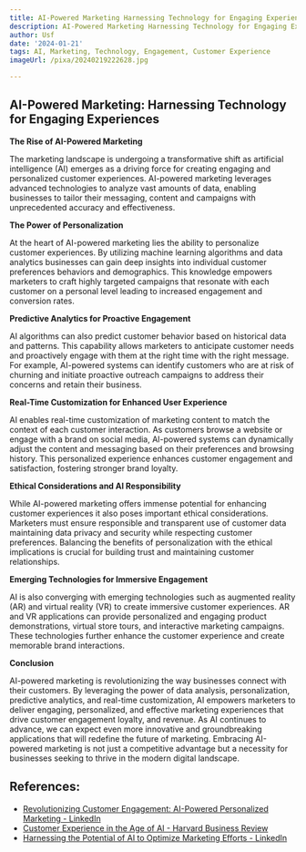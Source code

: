 ```yaml
---
title: AI-Powered Marketing Harnessing Technology for Engaging Experiences
description: AI-Powered Marketing Harnessing Technology for Engaging Experiences
author: Usf
date: '2024-01-21'
tags: AI, Marketing, Technology, Engagement, Customer Experience
imageUrl: /pixa/20240219222628.jpg

---
```

## AI-Powered Marketing: Harnessing Technology for Engaging Experiences

**The Rise of AI-Powered Marketing**

The marketing landscape is undergoing a transformative shift as artificial intelligence (AI) emerges  as a driving force for creating  engaging and  personalized customer experiences. AI-powered marketing leverages advanced technologies to analyze vast amounts of data, enabling  businesses to tailor their messaging, content and campaigns with unprecedented accuracy and effectiveness.

**The Power of Personalization**

At  the heart of AI-powered marketing lies the ability to personalize customer experiences. By utilizing machine  learning algorithms and data analytics businesses can gain deep insights into individual  customer  preferences behaviors and demographics. This knowledge empowers marketers to craft highly targeted campaigns that resonate with each customer on a personal level leading to increased engagement and conversion rates.

**Predictive Analytics for  Proactive  Engagement**

AI algorithms can also predict customer behavior based on historical data and patterns. This capability allows marketers to anticipate  customer needs and proactively engage with them at the right time with the right  message. For example, AI-powered systems can identify customers who are at risk of churning and initiate  proactive outreach campaigns to address their concerns and retain their business.

**Real-Time Customization for Enhanced User Experience**

AI enables real-time customization of marketing content to match the context of each customer interaction. As customers  browse a website or engage with a brand  on social  media, AI-powered systems can dynamically adjust the content and messaging  based on their preferences and browsing history. This personalized experience enhances customer engagement and satisfaction, fostering stronger brand loyalty.

**Ethical Considerations and AI Responsibility**

While AI-powered marketing  offers immense potential for enhancing  customer experiences it also  poses important ethical considerations. Marketers must ensure responsible and transparent use of customer data maintaining  data privacy  and security while respecting customer preferences. Balancing the benefits of  personalization with the ethical implications is crucial for building trust and maintaining customer relationships.

**Emerging Technologies for  Immersive Engagement**

AI  is  also converging with emerging technologies such as augmented reality (AR) and virtual reality  (VR) to create immersive customer experiences. AR and VR applications can  provide personalized and engaging product demonstrations,  virtual store tours, and interactive marketing campaigns. These technologies further enhance the  customer experience and  create memorable brand interactions.

**Conclusion**

AI-powered marketing is revolutionizing the  way businesses  connect with their customers. By  leveraging  the power of data analysis, personalization, predictive analytics,  and real-time customization, AI empowers marketers to deliver engaging, personalized, and effective marketing experiences that  drive customer engagement  loyalty, and revenue. As AI continues to advance, we can expect even more innovative and  groundbreaking applications that will redefine the future of marketing.  Embracing AI-powered marketing is not just a  competitive advantage but a necessity for businesses seeking  to thrive in the  modern digital landscape.

## References:
- [Revolutionizing Customer Engagement: AI-Powered Personalized Marketing - LinkedIn](https://www.linkedin.com/pulse/revolutionizing-customer-engagement-ai-powered-marketing-vijay-sudhan-b7ugc)
- [Customer Experience in the Age of AI - Harvard Business Review](https://hbr.org/2022/03/customer-experience-in-the-age-of-ai)
- [Harnessing the Potential of AI to Optimize Marketing Efforts - LinkedIn](https://www.linkedin.com/pulse/harnessing-potential-ai-optimize-marketing)
